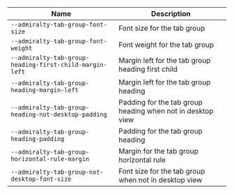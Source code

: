 
| Name | Description |
| --- | --- |
| `--admiralty-tab-group-font-size` | Font size for the tab group |
| `--admiralty-tab-group-font-weight` | Font weight for the tab group |
| `--admiralty-tab-group-heading-first-child-margin-left` | Margin left for the tab group heading first child |
| `--admiralty-tab-group-heading-margin-left` | Margin left for the tab group heading |
| `--admiralty-tab-group-heading-not-desktop-padding` | Padding for the tab group heading when not in desktop view |
| `--admiralty-tab-group-heading-padding` | Padding for the tab group heading |
| `--admiralty-tab-group-horizontal-rule-margin` | Margin for the tab group horizontal rule |
| `--admiralty-tab-group-not-desktop-font-size` | Font size for the tab group when not in desktop view |

